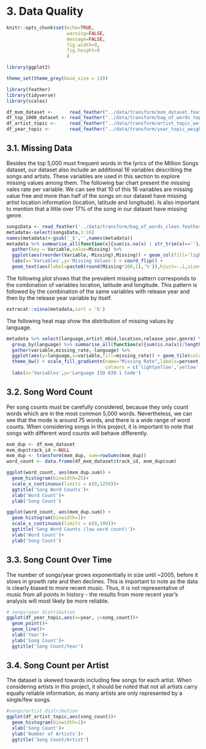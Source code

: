 
# 3. Data Quality

```r
knitr::opts_chunk$set(echo=TRUE,
                      warning=FALSE,
                      message=FALSE,
                      fig.width=9,
                      fig.height=9
                      )

library(ggplot2)

theme_set(theme_grey(base_size = 14))
```

```r
library(feather)
library(tidyverse)
library(scales)

df_mxm_dataset <-      read_feather("../data/transform/mxm_dataset.feather")
df_top_1000_dataset <- read_feather("../data/transform/bag_of_words_top_1000.feather")
df_artist_topic <-     read_feather("../data/transform/artist_topic_weights.feather")
df_year_topic <-       read_feather("../data/transform/year_topic_weights.feather")
```

## 3.1. Missing Data

Besides the top 5,000 must frequent words in the lyrics of the Million Songs dataset, our dataset also include an additional 16 variables describing the songs and artists. These variables are used in this section to explore missing values among them.  The following bar chart present the missing vales rate per variable. We can see that 10 of this 16 variables are missing value free and more than half of the songs on our dataset have missing artist location information (location, latitude and longitude). Is also important to mention that a little over 17% of the song in our dataset have missing genre.  

```r
songsData <- read_feather('../data/transform/bag_of_words_clean.feather')
metadata<-select(songsData,1:16)
names(metadata)<-gsub('_$','',names(metadata))
metadata %>% summarise_all(function(x){sum(is.na(x) | str_trim(x)=='')/length(x)}) %>% 
  gather(key = Variable,value=Missing) %>%
  ggplot(aes(reorder(Variable,-Missing),Missing)) + geom_col(fill='lightblue',colour='black') + scale_y_continuous(labels = percent) +
  labs(x='Variables',y='Missing Values') + coord_flip() + 
  geom_text(aes(label=paste0(round(Missing*100,1),'%')),hjust=-.1,size=3)
```

The following plot shows that the prevalent missing pattern corresponds to the combination of variables location, latitude and longitude. This pattern is followed by the combination of the same variables with release year and then by the release year variable by itself.

```r
extracat::visna(metadata,sort = 'b')
```

The following heat map show the distribution of missing values by language. 

```r
metadata %>% select(language,artist_mbid,location,release_year,genre) %>% filter(!is.na(language)) %>% 
  group_by(language) %>% summarise_all(function(x){sum(is.na(x))/length(x)}) %>% ungroup() %>% 
  gather(variable,missing_rate,-language) %>% 
  ggplot(aes(y=language,x=variable,fill=missing_rate)) + geom_tile(colour='white') + 
  theme_bw() + scale_fill_gradientn(name="Missing Rate",labels=percent,
                                    colours = c('lightyellow','yellow','orange','darkred')) +
  labs(x='Variables',y='Language ISO 639-1 Code')
```

## 3.2. Song Word Count

Per song counts must be carefully considered, because they only count words which are in the most common 5,000 words. Nevertheless, we can see that the mode is around 75 words, and there is a wide range of word counts. When considering songs in this project, it is important to note that songs with different word counts will behave differently.

```r
mxm_dup <- df_mxm_dataset
mxm_dup$track_id <-NULL
mxm_dup <- transform(mxm_dup, sum=rowSums(mxm_dup))
word_count <- data.frame(df_mxm_dataset$track_id, mxm_dup$sum)

ggplot(word_count, aes(mxm_dup.sum)) +
  geom_histogram(binwidth=25)+
  scale_x_continuous(limits = c(0,1250))+
  ggtitle('Song Word Counts')+
  xlab('Word Count')+
  ylab('Song Count')

ggplot(word_count, aes(mxm_dup.sum)) +
  geom_histogram(binwidth=1)+
  scale_x_continuous(limits = c(0,100))+
  ggtitle('Song Word Counts (low word count)')+
  xlab('Word Count')+
  ylab('Song Count')
```


## 3.3. Song Count Over Time

The number of songs/year grows exponentially in size until ~2005, before it slows in growth rate and then declines. This is important to note as the data is clearly biased to more recent music. Thus, it is not representative of music from all points in history - the results from more recent year's analysis will most likely be more reliable.

```r
# songs/year distribution
ggplot(df_year_topic,aes(x=year, y=song_count))+
  geom_point()+
  geom_line()+
  xlab('Year')+
  ylab('Song Count')+
  ggtitle('Song Count/Year')
```

## 3.4. Song Count per Artist

The dataset is skewed towards including few songs for each artist. When considering artists in this project, it should be noted that not all artists carry equally reliable information, as many artists are only represented by a single/few songs.

```r
#songs/artist distribution
ggplot(df_artist_topic,aes(song_count))+
  geom_histogram(binwidth=1)+
  xlab('Song Count')+
  ylab('Number of Artists')+
  ggtitle('Song Count/Artist')
```



